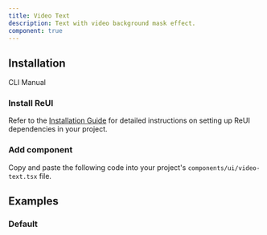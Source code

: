 ```yaml
---
title: Video Text
description: Text with video background mask effect.
component: true
---
```


## Installation

<Tabs defaultValue="cli">

<TabsList>
  <TabsTrigger value="cli">CLI</TabsTrigger>
  <TabsTrigger value="manual">Manual</TabsTrigger>
</TabsList>

<TabsContent value="cli">
  <CliCommands name="video-text" />
</TabsContent>

<TabsContent value="manual">    
<Steps>

### Install ReUI

Refer to the [Installation Guide](/docs/installation) for detailed instructions on setting up ReUI dependencies in your project.

### Add component

Copy and paste the following code into your project's `components/ui/video-text.tsx` file.

<ComponentPreview name="video-text" />

</Steps>

</TabsContent>

</Tabs>

## Examples

### Default

<ExamplePreview path="video-text/default" />
